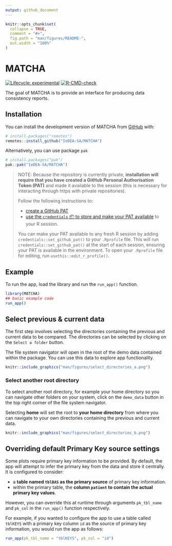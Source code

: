 ```yaml
---
output: github_document
---
```


<!-- README.md is generated from README.Rmd. Please edit that file -->

```r
knitr::opts_chunk$set(
  collapse = TRUE,
  comment = "#>",
  fig.path = "man/figures/README-",
  out.width = "100%"
)
```

# MATCHA

<!-- badges: start -->
[![Lifecycle: experimental](https://img.shields.io/badge/lifecycle-experimental-orange.svg)](https://lifecycle.r-lib.org/articles/stages.html#experimental)
[![R-CMD-check](https://github.com/IeDEA-SA/MATCHA/actions/workflows/R-CMD-check.yaml/badge.svg)](https://github.com/IeDEA-SA/MATCHA/actions/workflows/R-CMD-check.yaml)
<!-- badges: end -->

The goal of MATCHA is to provide an interface for producing data consistency reports.

## Installation

You can install the development version of MATCHA from [GitHub](https://github.com/) with:

``` r
# install.packages("remotes")
remotes::install_github("IeDEA-SA/MATCHA")
```
Alternatively, you can use package `pak`

```r
# install.packages("pak")
pak::pak("IeDEA-SA/MATCHA")
```

> NOTE: Because the repository is currently private, **installation will require that you have created a GitHub Personal Authorisation Token (PAT)** and made it available to the session (this is necessary for interacting through https with private repositories). 
>
> Follow the following instructions to:
> 
> - [create a GitHub PAT](https://happygitwithr.com/https-pat#get-a-pat) 
> - [use the `credentials` 📦 to store and make your PAT available](https://happygitwithr.com/https-pat#credentials-package) to your R session. 
> 
> You can make your PAT available to any fresh R session by adding `credentials::set_github_pat()` to your `.Rprofile` file. This will run `credentials::set_github_pat()` at the start of each session, ensuring your PAT is available in the environment.
> To open your `.Rprofile` file for editing, run `usethis::edit_r_profile()`.


## Example

To run the app, load the library and run the `run_app()` function.

```r
library(MATCHA)
## basic example code
run_app()
```

## Select previous & current data

The first step involves selecting the directories containing the previous and current data to be compared.
The directories can be selected by clicking on the `Select a folder` button.

The file system navigator will open in the root of the demo data contained within the package. You can use this data to explore app functionality.

```r
knitr::include_graphics("man/figures/select_directories_a.png")
```


### Select another root directory

To select another root directory, for example your home directory so you can navigate other folders on your system, click on the `demo_data` button in the top right corner of the file system navigator.

Selecting **home** will set the root to **your home directory** from where you can navigate to your own directories containing the previous and current data.

```r
knitr::include_graphics("man/figures/select_directories_b.png")
```


## Overriding default Primary Key source settings

Some plots require primary key information to be provided. By default, the app will attempt to infer the primary key from the data and store it centrally. It is configured to consider:

- a **table named `tblBAS` as the primary source** of primary key information.
- within the primary table, the **column `patient` to contain the actual primary key values**.

However, you can override this at runtime through arguments `pk_tbl_name` and `pk_col` in the `run_app()` function respectively.

For example, if you wanted to configure the app to use a table called `tblKEYS` with a primary key column `id` as the source of primary key information, you would run the app as follows:

```r
run_app(pk_tbl_name = "tblKEYS", pk_col = "id")
```
